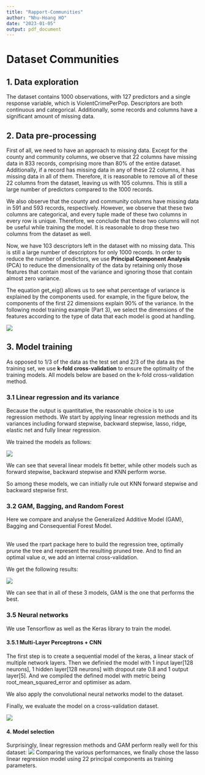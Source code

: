 ```yaml
---
title: "Rapport-Communities"
author: "Nhu-Hoang HO"
date: "2023-01-05"
output: pdf_document
---
```


# Dataset Communities

## 1. Data exploration

The dataset contains 1000 observations, with 127 predictors and a single response variable, which is ViolentCrimePerPop. Descriptors are both continuous and categorical. Additionally, some records and columns have a significant amount of missing data.


## 2. Data pre-processing

First of all, we need to have an approach to missing data.
Except for the county and community columns, we observe that 22 columns have missing data in 833 records, comprising more than 80% of the entire dataset. Additionally, if a record has missing data in any of these 22 columns, it has missing data in all of them. Therefore, it is reasonable to remove all of these 22 columns from the dataset, leaving us with 105 columns. This is still a large number of predictors compared to the 1000 records.

We also observe that the county and community columns have missing data in 591 and 593 records, respectively. However, we observe that these two columns are categorical, and every tuple made of these two columns in every row is unique. Therefore, we conclude that these two columns will not be useful while training the model. It is reasonable to drop these two columns from the dataset as well.

Now, we have 103 descriptors left in the dataset with no missing data. This is still a large number of descriptors for only 1000 records. In order to reduce the number of predictors, we use **Principal Component Analysis** (PCA) to reduce the dimensionality of the data by retaining only those features that contain most of the variance and ignoring those that contain almost zero variance.

The equation get_eig() allows us to see what percentage of variance is explained by the components used. for example, in the figure below, the components of the first 22 dimensions explain 90% of the variance. In the following model training example (Part 3), we select the dimensions of the features according to the type of data that each model is good at handling.

![](images/pca.png)

## 3. Model training

As opposed to 1/3 of the data as the test set and 2/3 of the data as the training set, we use **k-fold cross-validation** to ensure the optimality of the training models. All models below are based on the k-fold cross-validation method.

### 3.1 Linear regression and its variance

Because the output is quantitative, the reasonable choice is to use regression methods. We start by applying linear regression methods and its variances including forward stepwise, backward stepwise, lasso, ridge, elastic net and fully linear regression.

We trained the models as follows:

![](images/classic_method_err.png)

We can see that several linear models fit better, while other models such as forward stepwise, backward stepwise and KNN perform worse.

So among these models, we can initially rule out KNN forward stepwise and backward stepwise first.

### 3.2 GAM, Bagging, and Random Forest

Here we compare and analyse the Generalized Additive Model (GAM), Bagging and Consequential Forest Model.\
\

We used the rpart package here to build the regression tree, optimally prune the tree and represent the resulting pruned tree. And to find an optimal value $\alpha$, we add an internal cross-validation.

We get the following results:

![](images/ensemble_method_err.png)

We can see that in all of these 3 models, GAM is the one that performs the best.


### 3.5 Neural networks

We use Tensorflow as well as the Keras library to train the model.

#### 3.5.1 Multi-Layer Perceptrons + CNN

The first step is to create a sequential model of the keras, a linear stack of multiple network layers. Then we definied the model with 1 input layer[128 neurons], 1 hidden layer[128 neurons] with dropout rate 0.8 and 1 output layer[5]. And we compiled the defined model with metric being root_mean_squared_error and optimiser as adam.

We also apply the convolutional neural networks model to the dataset.

Finally, we evaluate the model on a cross-validation dataset.

![](images/dl_method_err.png)


#### 4. Model selection

Surprisingly, linear regression methods and GAM perform really well for this dataset:
![](images/all_method_err.png)
Comparing the various performances, we finally chose the lasso linear regression model using 22 principal components as training parameters.
